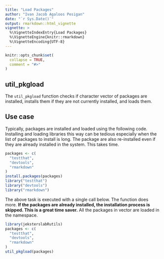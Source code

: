 ```yaml
---
title: "Load Packages"
author: "Ivan Jacob Agaloos Pesigan"
date: "`r Sys.Date()`"
output: rmarkdown::html_vignette
vignette: >
  %\VignetteIndexEntry{Load Packages}
  %\VignetteEngine{knitr::rmarkdown}
  %\VignetteEncoding{UTF-8}
---
```


```r
knitr::opts_chunk$set(
  collapse = TRUE,
  comment = "#>"
)
```

## util_pkgload

The `util_pkgload` function
checks if character vector of packages are installed,
installs them if they are not currently installed,
and loads them.

## Use case

Typically,
packages are installed and loaded using the following code.
Installing and loading libraries this way can be tedious
especially when the list of packages to install is long.
The package are also re-installed
even if they are already installed in the system.
This takes time.

```r
packages <- c(
  "testthat",
  "devtools",
  "rmarkdown"
)
install.packages(packages)
library("testthat")
library("devtools")
library("rmarkdown")
```

The above task is executed with a single call below.
The function does more.
**If the packages are already installed,
the installation process is skipped.
This is a great time saver.**
All the packages in vector are loaded in the namespace.

```r
library(jeksterslabRutils)
packages <- c(
  "testthat",
  "devtools",
  "rmarkdown"
)
util_pkgload(packages)
```

